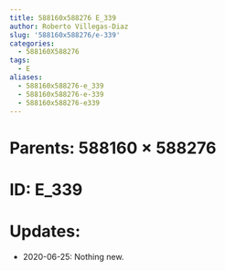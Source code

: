 ```yaml
---
title: 588160x588276 E_339
author: Roberto Villegas-Diaz
slug: '588160x588276/e-339'
categories:
  - 588160X588276
tags:
  - E
aliases:
  - 588160x588276-e_339
  - 588160x588276-e-339
  - 588160x588276-e339
---
```


# **Parents**: 588160 $\times$ 588276
# **ID**: E_339
# **Updates**: 
 - 2020-06-25: Nothing new.
